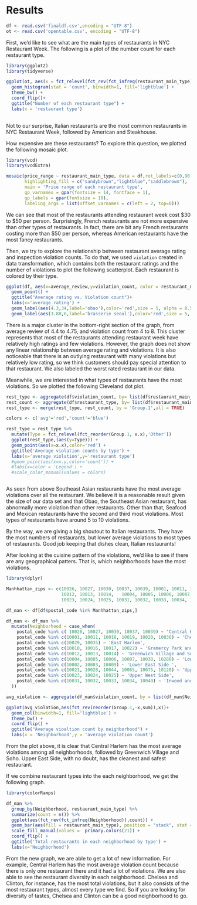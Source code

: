 # Results

```r
df <- read.csv('finaldf.csv',encoding = "UTF-8")
ot <- read.csv('opentable.csv', encoding = "UTF-8")
```

First, we'd like to see what are the main types of restaurants in NYC Restaurant Week. The following is a plot of the number count for each restaurant type.

```r
library(ggplot2)
library(tidyverse)

ggplot(ot, aes(x = fct_relevel(fct_rev(fct_infreq(restaurant_main_type)),'Other'))) + 
  geom_histogram(stat = 'count', binwidth=1, fill='lightblue') +
  theme_bw() +
  coord_flip()+
  ggtitle("Number of each restaurant type") +
  labs(x = 'restaurant type')
  
```

Not to our surprise, Italian restaurants are the most common restaurants in NYC Restaurant Week, followed by American and Steakhouse. 

How expensive are these restaurants? To explore this question, we plotted the following mosaic plot.

```r
library(vcd)
library(vcdExtra)

mosaic(price_range ~ restaurant_main_type, data = df,rot_labels=c(0,90,0,0) ,
       highlighting_fill = c("sandybrown","lightblue","saddlebrown"),
       main = 'Price range of each restaurant type',
       gp_varnames = gpar(fontsize = 14, fontface = 1),
       gp_labels = gpar(fontsize = 10),
       labeling_args = list(offset_varnames = c(left = 2, top=0))) 

```

We can see that most of the restaurants attending restaurant week cost \$30 to \$50 per person. Surprisingly, French restaurants are not more expensive than other types of restaurants. In fact, there are bit any French restaurants costing more than $50 per person, whereas American restaurants have the most fancy restaurants.

Then, we try to explore the relationship between restaurant average rating and inspection violation counts. To do that, we used `violation` created in data transformation, which contains both the restaurant ratings and the number of violations to plot the following scatterplot. Each restaurant is colored by their type.

```r
ggplot(df, aes(x=average_review,y=violation_count, color = restaurant_main_type)) +
  geom_point() +
  ggtitle("Average rating vs. Violation count")+
  labs(x='average_rating') +
  geom_label(aes(4.3,34,label='obao'),color='red',size = 5, alpha = 0.5) +
  geom_label(aes(3.88,6,label='brasserie seoul'),color='red',size = 5, alpha = 0.5)

```

There is a major cluster in the bottom-right section of the graph, from average review of 4.4 to 4.75, and violation count from 4 to 8. This cluster represents that most of the restaurants attending restaurant week have relatively high ratings and few violations. However, the graph does not show any linear relationship between average rating and violations. It is also noticeable that there is an outlying restaurant with many violations but relatively low rating, so we think customers should pay special attention to that restaurant. We also labeled the worst rated restaurant in our data.

Meanwhile, we are interested in what types of restaurants have the most violations. So we plotted the following Cleveland dot plot.

```r
rest_type <- aggregate(df$violation_count, by= list(df$restaurant_main_type), FUN =mean)
rest_count <- aggregate(df$restaurant_type, by= list(df$restaurant_main_type), FUN = length)
rest_type <- merge(rest_type, rest_count, by = 'Group.1',all = TRUE)

colors <- c('avg'='red','count'='blue')

rest_type = rest_type %>%
  mutate(Type = fct_relevel(fct_reorder(Group.1, x.x),'Other')) 
  ggplot(rest_type,(aes(y=Type))) +
  geom_point(aes(x=x.x),color='red') +
  ggtitle('Average violation counts by type') +
  labs(x='average violation',y='restaurant type')
  #geom_point(aes(x=x.y,color='count')) +
  #labs(x=color = 'Legend') +
  #scale_color_manual(values = colors)



```

As seen from above Southeast Asian restaurants have the most average violations over all the restaurant. We believe it is a reasonable result given the size of our data set and that Obao, the Southeast Asian restaurant, has abnormally more violation than other restaurants. Other than that, Seafood and Mexican restaurants have the second and third most violations. Most types of restaurants have around 5 to 10 violations. 

By the way, we are giving  a big shoutout to Italian restaurants. They have the most numbers of restaurants, but lower average violations to most types of restaurants. Good job keeping that dishes clean, Italian restaurants!

After looking at the cuisine pattern of the violations, we'd like to see if there are any geographical patters. That is, which neighborhoods have the most violations.

```r
library(dplyr)

Manhhattan_zips <- c(10026, 10027, 10030, 10037, 10039, 10001, 10011, 10018, 10019, 10020, 10036,	10029, 10035,10010, 10016, 10017, 10022,
                     10012, 10013, 10014,	10004, 10005, 10006, 10007, 10038, 10280,	10002, 10003, 10009, 10021, 10028, 10044, 10065, 10075, 10128,
                     10023, 10024, 10025, 10031, 10032, 10033, 10034, 10040)

df_man <- df[df$postal_code %in% Manhhattan_zips,] 

df_man <- df_man %>%
  mutate(Neighborhood = case_when(
    postal_code %in% c(	10026, 10027, 10030, 10037, 10039) ~ "Central Harlem",
    postal_code %in% c(10001, 10011, 10018, 10019, 10020, 10036) ~ 'Chelsea and Clinton',
    postal_code %in% c(10029, 10035) ~ 'East Harlem',
    postal_code %in% c(10010, 10016, 10017, 10022) ~ 'Gramercy Park and Murray Hill',
    postal_code %in% c(10012, 10013, 10014) ~ 'Greenwich Village and Soho',
    postal_code %in% c(10004, 10005, 10006, 10007, 10038, 10280) ~ 'Lower Manhattan',
    postal_code %in% c(10002, 10003, 10009) ~ 'Lower East Side ',
    postal_code %in% c(10021, 10028, 10044, 10065, 10075, 10128) ~ 'Upper East Side',
    postal_code %in% c(10023, 10024, 10025) ~ 'Upper West Side',
    postal_code %in% c(10031, 10032, 10033, 10034, 10040) ~ 'Inwood and Washington Heights'
  ))

avg_violation <- aggregate(df_man$violation_count, by = list(df_man$Neighborhood), FUN = mean)

ggplot(avg_violation,aes(fct_rev(reorder(Group.1,-x,sum)),x))+
  geom_col(binwidth=1, fill='lightblue') +
  theme_bw() +
  coord_flip() +
  ggtitle("Average vioaltion count by neighborhood") +
  labs(x = 'Neighborhood',y = 'average violation count')

```

From the plot above, it is clear that Central Harlem has the most average violations among all neighborhoods, followed by Greenwich Village and Soho. Upper East Side, with no doubt, has the cleanest and safest restaurant.

If we combine restaurant types into the each neighborhood, we get the following graph.

```r
library(colorRamps)

df_man %>%
  group_by(Neighborhood, restaurant_main_type) %>%
  summarize(count = n()) %>%
  ggplot(aes(fct_rev(fct_infreq(Neighborhood)),count)) +
  geom_bar(aes(fill = restaurant_main_type), position = "stack", stat = "identity",alpha = 0.8) +
  scale_fill_manual(values =  primary.colors(21)) +
  coord_flip() +
  ggtitle('Total restaurants in each neighborhood by type') +
  labs(x='Neighborhood')
```

From the new graph, we are able to get a lot of new information. For example, Central Harlem has the most average violation count because there is only one restaurant there and it had a lot of violations. We are also able to see the restaurant diversity in each neighborhood. Chelsea and Clinton, for instance, has the most total violations, but it also consists of the most restaurant types, almost every type we find. So if you are looking for diversity of tastes, Chelsea and Clinton can be a good neighborhood to go.
